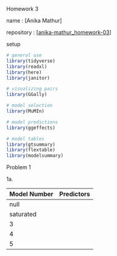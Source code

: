 Homework 3

name : \[Anika Mathur\]

repository : \[[anika-mathur_homework-03](https://github.com/anika-mathur/anika-mathur_homework-03)\]

setup

```r
# general use
library(tidyverse)
library(readxl)
library(here)
library(janitor)

# visualizing pairs
library(GGally)

# model selection
library(MuMIn)

# model predictions
library(ggeffects)

# model tables
library(gtsummary)
library(flextable)
library(modelsummary)
```

Problem 1

1a.

| Model Number | Predictors |
|--------------|------------|
| null         |            |
| saturated    |            |
| 3            |            |
| 4            |            |
| 5            |            |
